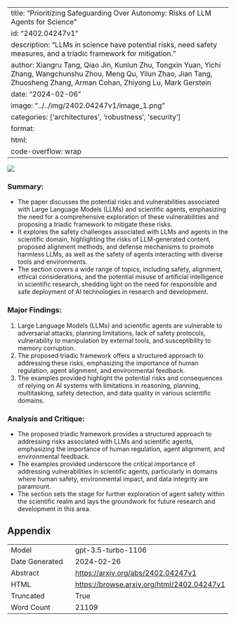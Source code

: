 
---
title: "Prioritizing Safeguarding Over Autonomy: Risks of LLM Agents for Science"
id: "2402.04247v1"
description: "LLMs in science have potential risks, need safety measures, and a triadic framework for mitigation."
author: Xiangru Tang, Qiao Jin, Kunlun Zhu, Tongxin Yuan, Yichi Zhang, Wangchunshu Zhou, Meng Qu, Yilun Zhao, Jian Tang, Zhuosheng Zhang, Arman Cohan, Zhiyong Lu, Mark Gerstein
date: "2024-02-06"
image: "../../img/2402.04247v1/image_1.png"
categories: ['architectures', 'robustness', 'security']
format:
  html:
    code-overflow: wrap
---

![](../../img/2402.04247v1/image_1.png)

### Summary:
- The paper discusses the potential risks and vulnerabilities associated with Large Language Models (LLMs) and scientific agents, emphasizing the need for a comprehensive exploration of these vulnerabilities and proposing a triadic framework to mitigate these risks.
- It explores the safety challenges associated with LLMs and agents in the scientific domain, highlighting the risks of LLM-generated content, proposed alignment methods, and defense mechanisms to promote harmless LLMs, as well as the safety of agents interacting with diverse tools and environments.
- The section covers a wide range of topics, including safety, alignment, ethical considerations, and the potential misuse of artificial intelligence in scientific research, shedding light on the need for responsible and safe deployment of AI technologies in research and development.

### Major Findings:
1. Large Language Models (LLMs) and scientific agents are vulnerable to adversarial attacks, planning limitations, lack of safety protocols, vulnerability to manipulation by external tools, and susceptibility to memory corruption.
2. The proposed triadic framework offers a structured approach to addressing these risks, emphasizing the importance of human regulation, agent alignment, and environmental feedback.
3. The examples provided highlight the potential risks and consequences of relying on AI systems with limitations in reasoning, planning, multitasking, safety detection, and data quality in various scientific domains.

### Analysis and Critique:
- The proposed triadic framework provides a structured approach to addressing risks associated with LLMs and scientific agents, emphasizing the importance of human regulation, agent alignment, and environmental feedback.
- The examples provided underscore the critical importance of addressing vulnerabilities in scientific agents, particularly in domains where human safety, environmental impact, and data integrity are paramount.
- The section sets the stage for further exploration of agent safety within the scientific realm and lays the groundwork for future research and development in this area.

## Appendix

|          |          |
|----------|----------|
| Model     | gpt-3.5-turbo-1106       |
| Date Generated     | 2024-02-26       |
| Abstract | [https://arxiv.org/abs/2402.04247v1](https://arxiv.org/abs/2402.04247v1)        |
| HTML     | [https://browse.arxiv.org/html/2402.04247v1](https://browse.arxiv.org/html/2402.04247v1)       |
| Truncated       | True       |
| Word Count       | 21109       |
